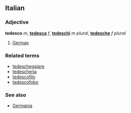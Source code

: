 ==Italian==
===Adjective===
'''tedesco''' ''m'', '''[[tedesca]]''' ''f'', '''[[tedeschi]]''' ''m plural'', '''[[tedesche]]''' ''f plural''

# [[German]]

===Related terms===
*[[tedescheggiare]]
*[[tedescheria]]
*[[tedescofilo]]
*[[tedescofobo]]

===See also===
*[[Germania]]